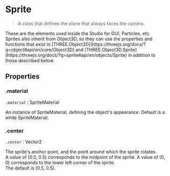 
# Sprite

> A class that defines the plane that always faces the camera.

<Callout type="info">
These are the elements used inside the Studio for GUI, Particles, etc. Sprites also inherit from Object3D, so they can use the properties and functions that exist in [THREE.Object3D](https://threejs.org/docs/?q=object#api/en/core/Object3D) and [THREE.Object3D.Sprite](https://threejs.org/docs/?q=sprite#api/en/objects/Sprite) in addition to those described below.
</Callout>

## Properties

### .material

`.material` : SpriteMaterial

An instance of SpriteMaterial, defining the object's appearance. Default is a white SpriteMaterial.

### .center

`.center` : Vector2

The sprite's anchor point, and the point around which the sprite rotates.  
A value of (0.5, 0.5) corresponds to the midpoint of the sprite. A value of (0, 0) corresponds to the lower left corner of the sprite.  
The default is (0.5, 0.5).
